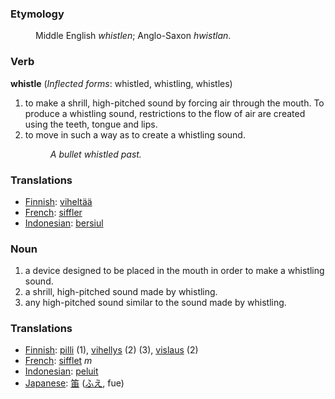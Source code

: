 ===Etymology===
:Middle English ''whistlen''; Anglo-Saxon ''hwistlan''.

===Verb===
'''whistle''' (''Inflected forms'': whistled, whistling, whistles)

#to make a shrill, high-pitched sound by forcing air through the mouth. To produce a whistling sound, restrictions to the flow of air are created using the teeth, tongue and lips.
#to move in such a way as to create a whistling sound.
#:''A bullet whistled past.''

=== Translations ===
*[[Finnish]]: [[viheltää]]
*[[French]]: [[siffler]]
*[[Indonesian]]: [[siul|bersiul]]

===Noun===
#a device designed to be placed in the mouth in order to make a whistling sound.
#a shrill, high-pitched sound made by whistling.
#any high-pitched sound similar to the sound made by whistling.

=== Translations ===
*[[Finnish]]: [[pilli]] (1), [[vihellys]] (2) (3), [[vislaus]] (2)
*[[French]]: [[sifflet]] ''m''
*[[Indonesian]]: [[peluit]]
*[[Japanese]]: [[笛]] ([[ふえ]], fue)